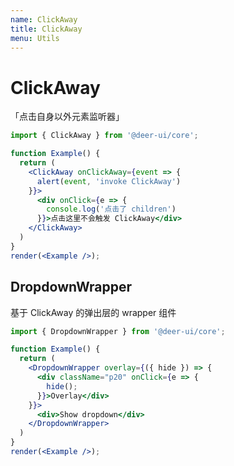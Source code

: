 ```yaml
---
name: ClickAway
title: ClickAway
menu: Utils
---
```


# ClickAway

「点击自身以外元素监听器」

```jsx live noInline
import { ClickAway } from '@deer-ui/core';

function Example() {
  return (
    <ClickAway onClickAway={event => {
      alert(event, 'invoke ClickAway')
    }}>
      <div onClick={e => {
        console.log('点击了 children')
      }}>点击这里不会触发 ClickAway</div>
    </ClickAway>
  )
}
render(<Example />);
```

## DropdownWrapper

基于 ClickAway 的弹出层的 wrapper 组件

```jsx live noInline
import { DropdownWrapper } from '@deer-ui/core';

function Example() {
  return (
    <DropdownWrapper overlay={({ hide }) => {
      <div className="p20" onClick={e => {
        hide();
      }}>Overlay</div>
    }}>
      <div>Show dropdown</div>
    </DropdownWrapper>
  )
}
render(<Example />);
```
